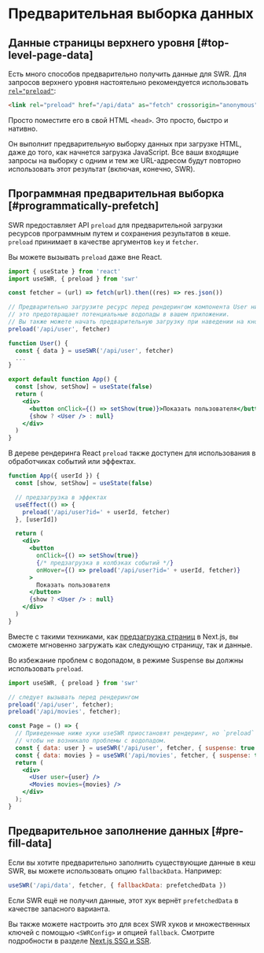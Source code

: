 # Предварительная выборка данных

## Данные страницы верхнего уровня [#top-level-page-data]

Есть много способов предварительно получить данные для SWR. Для запросов верхнего уровня настоятельно рекомендуется использовать [`rel="preload"`](https://developer.mozilla.org/ru/docs/Web/HTML/Preloading_content):

```html
<link rel="preload" href="/api/data" as="fetch" crossorigin="anonymous">
```

Просто поместите его в свой HTML `<head>`. Это просто, быстро и нативно.

Он выполнит предварительную выборку данных при загрузке HTML, даже до того, как начнется загрузка JavaScript. Все ваши входящие запросы на выборку с одним и тем же URL-адресом будут повторно использовать этот результат (включая, конечно, SWR).

## Программная предварительная выборка [#programmatically-prefetch]

SWR предоставляет API `preload` для предварительной загрузки ресурсов программным путем и сохранения результатов в кеше. `preload` принимает в качестве аргументов `key` и `fetcher`.

Вы можете вызывать `preload` даже вне React.

```jsx
import { useState } from 'react'
import useSWR, { preload } from 'swr'

const fetcher = (url) => fetch(url).then((res) => res.json())

// Предварительно загрузите ресурс перед рендерингом компонента User ниже,
// это предотвращает потенциальные водопады в вашем приложении.
// Вы также можете начать предварительную загрузку при наведении на кнопку или ссылку.
preload('/api/user', fetcher)

function User() {
  const { data } = useSWR('/api/user', fetcher)
  ...
}

export default function App() {
  const [show, setShow] = useState(false)
  return (
    <div>
      <button onClick={() => setShow(true)}>Показать пользователя</button>
      {show ? <User /> : null}
    </div>
  )
}
```

В дереве рендеринга React `preload` также доступен для использования в обработчиках событий или эффектах.

```jsx
function App({ userId }) {
  const [show, setShow] = useState(false)

  // предзагрузка в эффектах
  useEffect(() => {
    preload('/api/user?id=' + userId, fetcher)
  }, [userId])

  return (
    <div>
      <button
        onClick={() => setShow(true)}
        {/* предзагрузка в колбэках событий */}
        onHover={() => preload('/api/user?id=' + userId, fetcher)}
      >
        Показать пользователя
      </button>
      {show ? <User /> : null}
    </div>
  )
}
```

Вместе с такими техниками, как [предзагрузка страниц](https://nextjs.org/docs/api-reference/next/router#routerprefetch) в Next.js, вы сможете мгновенно загружать как следующую страницу, так и данные.

Во избежание проблем с водопадом, в режиме Suspense вы должны использовать `preload`.

```jsx
import useSWR, { preload } from 'swr'

// следует вызывать перед рендерингом
preload('/api/user', fetcher);
preload('/api/movies', fetcher);

const Page = () => {
  // Приведенные ниже хуки useSWR приостановят рендеринг, но `preload` уже начал запросы к `/api/user` и `/api/movies`,
  // чтобы не возникало проблемы с водопадом.
  const { data: user } = useSWR('/api/user', fetcher, { suspense: true });
  const { data: movies } = useSWR('/api/movies', fetcher, { suspense: true });
  return (
    <div>
      <User user={user} />
      <Movies movies={movies} />
    </div>
  );
}
```

## Предварительное заполнение данных [#pre-fill-data]

Если вы хотите предварительно заполнить существующие данные в кеш SWR, вы можете использовать опцию `fallbackData`. Например:

```jsx
useSWR('/api/data', fetcher, { fallbackData: prefetchedData })
```

Если SWR ещё не получил данные, этот хук вернёт `prefetchedData` в качестве запасного варианта.

Вы также можете настроить это для всех SWR хуков и множественных ключей с помощью `<SWRConfig>` и опцией `fallback`. Смотрите подробности в разделе [Next.js SSG и SSR](/docs/with-nextjs).
